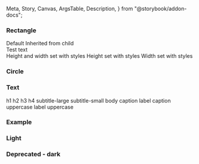   Meta,
  Story,
  Canvas,
  ArgsTable,
  Description,
} from "@storybook/addon-docs";

<Meta title="Skeleton" component={IcSkeleton} />

<Description markdown={readme} />

### Rectangle

<Canvas>
  <Story name="Rectangle">
    <IcTypography variant="h4">Default</IcTypography>
    <IcSkeleton />
    <IcTypography variant="h4">Inherited from child</IcTypography>
    <IcSkeleton>
      <div style={{ height: "200px", width: "450px" }}>Test text</div>
    </IcSkeleton>
    <IcTypography variant="h4">Height and width set with styles</IcTypography>
    <IcSkeleton style={{ height: "200px", width: "200px" }} />
    <IcTypography variant="h4">Height set with styles</IcTypography>
    <IcSkeleton style={{ height: "75px" }} />
    <IcTypography variant="h4">Width set with styles</IcTypography>
    <IcSkeleton style={{ width: "450px" }} />
  </Story>
</Canvas>

### Circle

<Canvas>
  <Story name="Circle">
    <IcSkeleton variant="circle" />
  </Story>
</Canvas>

### Text

<Canvas>
  <Story name="Text">
    <IcTypography variant="h1">h1</IcTypography>
    <IcTypography variant="h1">
      <IcSkeleton variant="text" />
    </IcTypography>
    <IcTypography variant="h2">h2</IcTypography>
    <IcTypography variant="h2">
      <IcSkeleton variant="text" />
    </IcTypography>
    <IcTypography variant="h3">h3</IcTypography>
    <IcTypography variant="h3">
      <IcSkeleton variant="text" />
    </IcTypography>
    <IcTypography variant="h4">h4</IcTypography>
    <IcTypography variant="h4">
      <IcSkeleton variant="text" />
    </IcTypography>
    <IcTypography variant="subtitle-large">subtitle-large</IcTypography>
    <IcTypography variant="subtitle-large">
      <IcSkeleton variant="text" />
    </IcTypography>
    <IcTypography variant="subtitle-small">subtitle-small</IcTypography>
    <IcTypography variant="subtitle-small">
      <IcSkeleton variant="text" />
    </IcTypography>
    <IcTypography variant="body">body</IcTypography>
    <IcTypography variant="body">
      <IcSkeleton variant="text" />
    </IcTypography>
    <IcTypography variant="caption">caption</IcTypography>
    <IcTypography variant="caption">
      <IcSkeleton variant="text" />
    </IcTypography>
    <IcTypography variant="label">label</IcTypography>
    <IcTypography variant="subtitle-small">
      <IcSkeleton variant="text" />
    </IcTypography>
    <IcTypography variant="caption-uppercase">caption uppercase</IcTypography>
    <IcTypography variant="caption-uppercase">
      <IcSkeleton variant="text" />
    </IcTypography>
    <IcTypography variant="label-uppercase">label uppercase</IcTypography>
    <IcTypography variant="subtitle-small">
      <IcSkeleton variant="text" />
    </IcTypography>
  </Story>
</Canvas>

### Example

<Canvas>
  <Story name="Example">
    <IcSkeleton variant="circle" height="20" />
    <div style={{ height: "8px" }}></div>
    <IcTypography variant="caption">
      <IcSkeleton variant="text" />
    </IcTypography>
    <div style={{ height: "8px" }}></div>
    <IcSkeleton />
  </Story>
</Canvas>

### Light

<Canvas>
  <Story name="Light">
    <IcSkeleton variant="circle" height="20" appearance="light" />
    <div style={{ height: "8px" }}></div>
    <IcTypography variant="caption">
      <IcSkeleton variant="text" appearance="light" />
    </IcTypography>
    <div style={{ height: "8px" }}></div>
    <IcSkeleton appearance="light" />
  </Story>
</Canvas>

### Deprecated - dark

<Canvas>
  <Story name="Deprecated - dark">
    <IcSkeleton variant="circle" height="20" dark="true" />
    <div style={{ height: "8px" }}></div>
    <IcTypography variant="caption">
      <IcSkeleton variant="text" dark="true" />
    </IcTypography>
    <div style={{ height: "8px" }}></div>
    <IcSkeleton dark="true" />
  </Story>
</Canvas>
